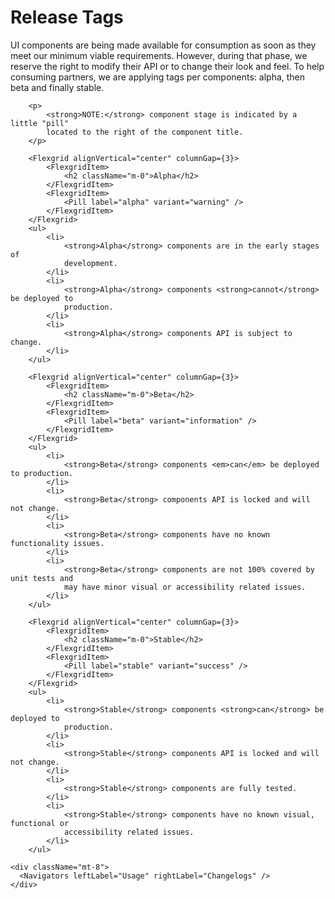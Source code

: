 

<Meta title="Getting Started/Release Tags" />

  <div className="prose">
    <h1>Release Tags</h1>
    <p className="lead">
			UI components are being made available for consumption as soon as they
			meet our minimum viable requirements. However, during that phase, we
			reserve the right to modify their API or to change their look and feel. To
			help consuming partners, we are applying tags per components: alpha, then
			beta and finally stable.
		</p>

    	<p>
    		<strong>NOTE:</strong> component stage is indicated by a little "pill"
    		located to the right of the component title.
    	</p>

    	<Flexgrid alignVertical="center" columnGap={3}>
    		<FlexgridItem>
    			<h2 className="m-0">Alpha</h2>
    		</FlexgridItem>
    		<FlexgridItem>
    			<Pill label="alpha" variant="warning" />
    		</FlexgridItem>
    	</Flexgrid>
    	<ul>
    		<li>
    			<strong>Alpha</strong> components are in the early stages of
    			development.
    		</li>
    		<li>
    			<strong>Alpha</strong> components <strong>cannot</strong> be deployed to
    			production.
    		</li>
    		<li>
    			<strong>Alpha</strong> components API is subject to change.
    		</li>
    	</ul>

    	<Flexgrid alignVertical="center" columnGap={3}>
    		<FlexgridItem>
    			<h2 className="m-0">Beta</h2>
    		</FlexgridItem>
    		<FlexgridItem>
    			<Pill label="beta" variant="information" />
    		</FlexgridItem>
    	</Flexgrid>
    	<ul>
    		<li>
    			<strong>Beta</strong> components <em>can</em> be deployed to production.
    		</li>
    		<li>
    			<strong>Beta</strong> components API is locked and will not change.
    		</li>
    		<li>
    			<strong>Beta</strong> components have no known functionality issues.
    		</li>
    		<li>
    			<strong>Beta</strong> components are not 100% covered by unit tests and
    			may have minor visual or accessibility related issues.
    		</li>
    	</ul>

    	<Flexgrid alignVertical="center" columnGap={3}>
    		<FlexgridItem>
    			<h2 className="m-0">Stable</h2>
    		</FlexgridItem>
    		<FlexgridItem>
    			<Pill label="stable" variant="success" />
    		</FlexgridItem>
    	</Flexgrid>
    	<ul>
    		<li>
    			<strong>Stable</strong> components <strong>can</strong> be deployed to
    			production.
    		</li>
    		<li>
    			<strong>Stable</strong> components API is locked and will not change.
    		</li>
    		<li>
    			<strong>Stable</strong> components are fully tested.
    		</li>
    		<li>
    			<strong>Stable</strong> components have no known visual, functional or
    			accessibility related issues.
    		</li>
    	</ul>

    <div className="mt-8">
      <Navigators leftLabel="Usage" rightLabel="Changelogs" />
    </div>

  </div>
